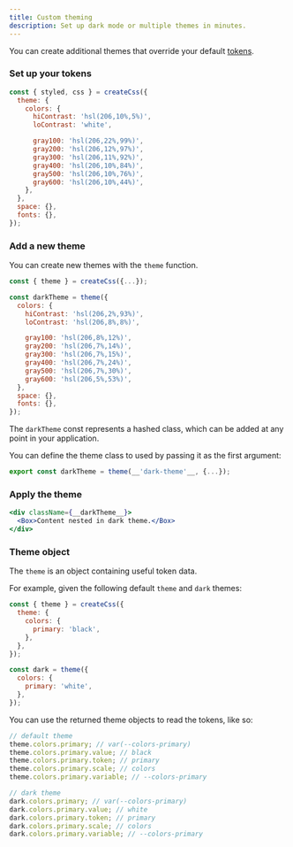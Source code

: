 ```yaml
---
title: Custom theming
description: Set up dark mode or multiple themes in minutes.
---
```


You can create additional themes that override your default [tokens](/docs/tokens).

### Set up your tokens

```jsx
const { styled, css } = createCss({
  theme: {
    colors: {
      hiContrast: 'hsl(206,10%,5%)',
      loContrast: 'white',

      gray100: 'hsl(206,22%,99%)',
      gray200: 'hsl(206,12%,97%)',
      gray300: 'hsl(206,11%,92%)',
      gray400: 'hsl(206,10%,84%)',
      gray500: 'hsl(206,10%,76%)',
      gray600: 'hsl(206,10%,44%)',
    },
  },
  space: {},
  fonts: {},
});
```

### Add a new theme

You can create new themes with the `theme` function.

```jsx
const { theme } = createCss({...});

const darkTheme = theme({
  colors: {
    hiContrast: 'hsl(206,2%,93%)',
    loContrast: 'hsl(206,8%,8%)',

    gray100: 'hsl(206,8%,12%)',
    gray200: 'hsl(206,7%,14%)',
    gray300: 'hsl(206,7%,15%)',
    gray400: 'hsl(206,7%,24%)',
    gray500: 'hsl(206,7%,30%)',
    gray600: 'hsl(206,5%,53%)',
  },
  space: {},
  fonts: {},
});
```

The `darkTheme` const represents a hashed class, which can be added at any point in your application.

You can define the theme class to used by passing it as the first argument:

```jsx
export const darkTheme = theme(__'dark-theme'__, {...});
```

### Apply the theme

```jsx
<div className={__darkTheme__}>
  <Box>Content nested in dark theme.</Box>
</div>
```

### Theme object

The `theme` is an object containing useful token data.

For example, given the following default `theme` and `dark` themes:

```jsx
const { theme } = createCss({
  theme: {
    colors: {
      primary: 'black',
    },
  },
});

const dark = theme({
  colors: {
    primary: 'white',
  },
});
```

You can use the returned theme objects to read the tokens, like so:

```js
// default theme
theme.colors.primary; // var(--colors-primary)
theme.colors.primary.value; // black
theme.colors.primary.token; // primary
theme.colors.primary.scale; // colors
theme.colors.primary.variable; // --colors-primary

// dark theme
dark.colors.primary; // var(--colors-primary)
dark.colors.primary.value; // white
dark.colors.primary.token; // primary
dark.colors.primary.scale; // colors
dark.colors.primary.variable; // --colors-primary
```
